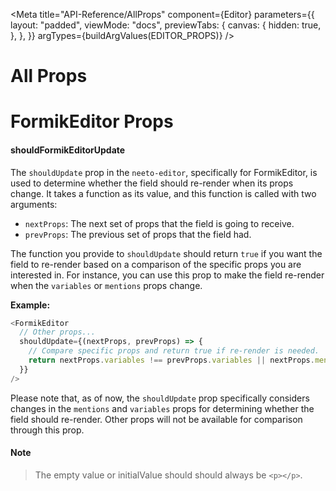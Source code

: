 
<Meta
  title="API-Reference/AllProps"
  component={Editor}
  parameters={{
    layout: "padded",
    viewMode: "docs",
    previewTabs: {
      canvas: {
        hidden: true,
      },
    },
  }}
  argTypes={buildArgValues(EDITOR_PROPS)}
/>

# **All Props**
<div id="hide-controls-column">
  <AllPropsTable />
</div>

<Canvas>
  <Editor autoFocus />
</Canvas>

# **FormikEditor Props**

#### **shouldFormikEditorUpdate**

The `shouldUpdate` prop in the `neeto-editor`, specifically for FormikEditor, is used to determine whether the field should re-render when its props change. It takes a function as its value, and this function is called with two arguments:

- `nextProps`: The next set of props that the field is going to receive.
- `prevProps`: The previous set of props that the field had.

The function you provide to `shouldUpdate` should return `true` if you want the field to re-render based on a comparison of the specific props you are interested in. For instance, you can use this prop to make the field re-render when the `variables` or `mentions` props change.

**Example:**

```javascript
<FormikEditor
  // Other props...
  shouldUpdate={(nextProps, prevProps) => {
    // Compare specific props and return true if re-render is needed.
    return nextProps.variables !== prevProps.variables || nextProps.mentions !== prevProps.mentions;
  }}
/>
```
Please note that, as of now, the `shouldUpdate` prop specifically considers changes in the `mentions` and `variables` props for determining whether the field should re-render. Other props will not be available for comparison through this prop.

#### **Note**

> The empty value or initialValue should should always be `<p></p>`.
